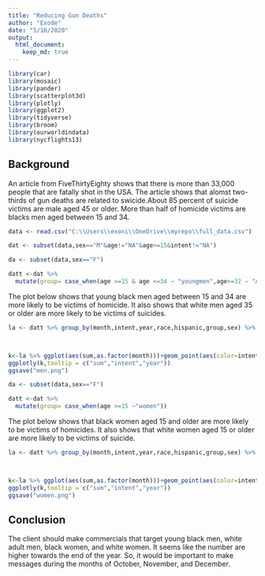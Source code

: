 ```yaml
---
title: "Reducing Gun Deaths"
author: "Exode"
date: "5/16/2020"
output: 
  html_document:
    keep_md: true
---
```

```r
library(car)
library(mosaic)
library(pander)
library(scatterplot3d)
library(plotly)
library(ggplot2)
library(tidyverse)
library(broom)
library(ourworldindata)
library(nycflights13)
```

## Background

 An article from FiveThirtyEighty shows that there is more than 33,000 people that are fatally shot in the USA. The article shows that alomst two-thirds of gun deaths are related to swicide.About 85 percent of suicide victims are male aged 45 or older. More than half of homicide victims are blacks men aged between 15 and 34.
```r
data <- read.csv("C:\\Users\\exoni\\OneDrive\\myrepo\\full_data.csv")
```

```r
dat <- subset(data,sex=="M"&age!="NA"&age>=15&intent!="NA")
```
```r
da <- subset(data,sex=="F")
```

```r
datt <-dat %>% 
  mutate(group= case_when(age >=15 & age <=34 ~ "youngmen",age>=32 ~ "Adultmen"))
```

The plot below shows that young black men aged between 15 and 34 are more likely to be victims of homicide. It also shows that white men aged 35 or older are more likely to be victims of suicides.
```r
la <- datt %>% group_by(month,intent,year,race,hispanic,group,sex) %>% summarise(sum=sum(month),n(),na.rm=TRUE)



k<-la %>% ggplot(aes(sum,as.factor(month)))+geom_point(aes(color=intent))+facet_wrap(~race+group,nrow=5)+labs(x="sum of gun of gun deaths",y="months",title="Gun Deaths Among Men between 2012 and 2014 in the USA")
ggplotly(k,tooltip = c("sum","intent","year"))
ggsave("men.png")
```

```r
da <- subset(data,sex=="F")
```

```r
datt <-dat %>% 
  mutate(group= case_when(age >=15 ~"women"))
```

The plot below shows that black women aged 15 and older are more likely to be victims of homicides. It also shows that white women aged 15 or older are more likely to be victims of suicide.
```r
la <- datt %>% group_by(month,intent,year,race,hispanic,group,sex) %>% summarise(sum=sum(month),n(),na.rm=TRUE)



k<-la %>% ggplot(aes(sum,as.factor(month)))+geom_point(aes(color=intent))+facet_wrap(~race+group,nrow=5)+labs(x="Sum of gun deaths",y="months",title="Gun Deaths Among Women between 2012 and 2014 in the USA")+theme_bw()
ggplotly(k,tooltip = c("sum","intent","year"))
ggsave("women.png")
```

## Conclusion

The client should make commercials that target young black men, white adult men, black women, and white women. It seems like the number are higher towards the end of the year. So, it would be important to make messages during the months of October, November, and December.